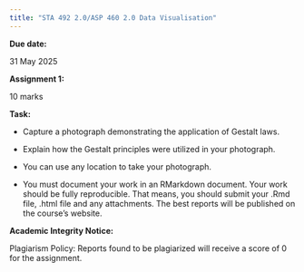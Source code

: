 ```yaml
---
title: "STA 492 2.0/ASP 460 2.0 Data Visualisation"
---
```


**Due date:**

31 May 2025

**Assignment 1:**

10 marks

**Task:**

-   Capture a photograph demonstrating the application of Gestalt laws.

-   Explain how the Gestalt principles were utilized in your photograph.

-   You can use any location to take your photograph.

-   You must document your work in an RMarkdown document. Your work should be fully reproducible. That means, you should submit your .Rmd file, .html file and any attachments. The best reports will be published on the course's website.

**Academic Integrity Notice:**

Plagiarism Policy: Reports found to be plagiarized will receive a score of 0 for the assignment.
